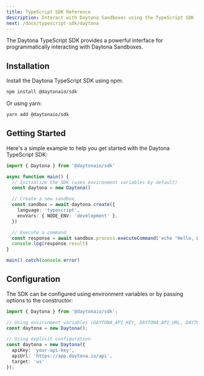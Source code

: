 ```yaml
---
title: TypeScript SDK Reference
description: Interact with Daytona Sandboxes using the TypeScript SDK
next: /docs/typescript-sdk/daytona
---
```


The Daytona TypeScript SDK provides a powerful interface for programmatically interacting with Daytona Sandboxes.

## Installation

Install the Daytona TypeScript SDK using npm:

```bash
npm install @daytonaio/sdk
```

Or using yarn:

```bash
yarn add @daytonaio/sdk
```

## Getting Started

Here's a simple example to help you get started with the Daytona TypeScript SDK:

```typescript
import { Daytona } from '@daytonaio/sdk'

async function main() {
  // Initialize the SDK (uses environment variables by default)
  const daytona = new Daytona()

  // Create a new sandbox
  const sandbox = await daytona.create({
    language: 'typescript',
    envVars: { NODE_ENV: 'development' },
  })

  // Execute a command
  const response = await sandbox.process.executeCommand('echo "Hello, World!"')
  console.log(response.result)
}

main().catch(console.error)
```

## Configuration

The SDK can be configured using environment variables or by passing options to the constructor:

```typescript
import { Daytona } from '@daytonaio/sdk';

// Using environment variables (DAYTONA_API_KEY, DAYTONA_API_URL, DAYTONA_TARGET)
const daytona = new Daytona();

// Using explicit configuration
const daytona = new Daytona({
  apiKey: 'your-api-key',
  apiUrl: 'https://app.daytona.io/api',
  target: 'us'
});
```
